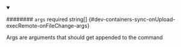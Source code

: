 
<details className="config-field" data-expandable="false" open>
<summary>

######## `args` <span className="config-field-required" data-required="false">required</span> <span className="config-field-type">string[]</span> <span className="config-field-default"></span> <span className="config-field-enum"></span> {#dev-containers-sync-onUpload-execRemote-onFileChange-args}

Args are arguments that should get appended to the command

</summary>



</details>
